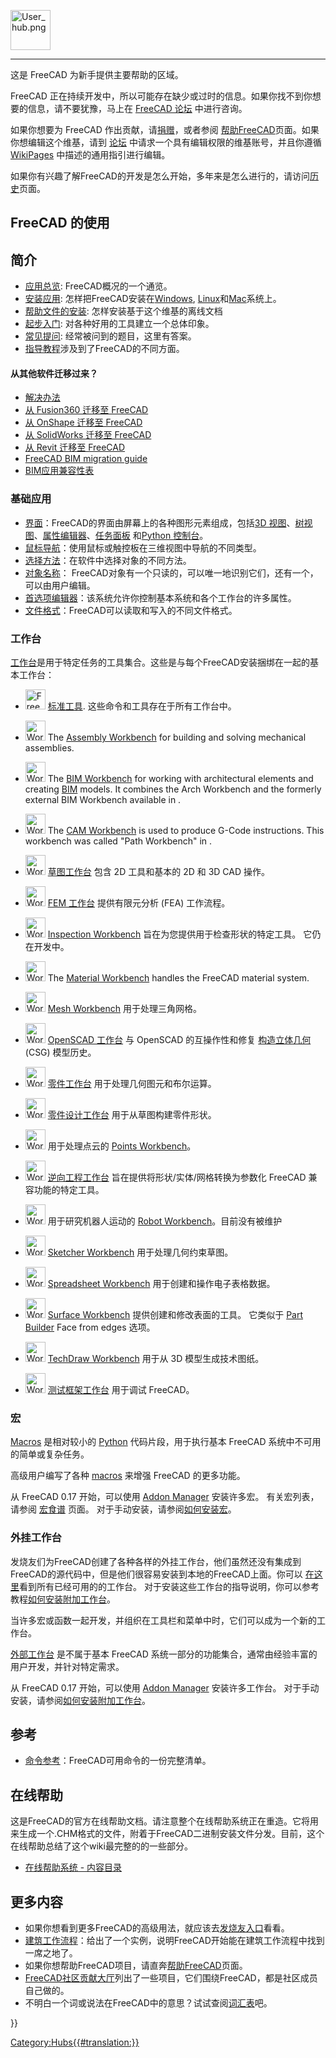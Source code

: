 <languages/>
{{TOCright}}
[[Image:User_hub.png|64px]]
----

这是 FreeCAD 为新手提供主要帮助的区域。

FreeCAD 正在持续开发中，所以可能存在缺少或过时的信息。如果你找不到你想要的信息，请不要犹豫，马上在 [https://forum.freecad.org FreeCAD 论坛] 中进行咨询。

<div class="mw-translate-fuzzy">
如果你想要为 FreeCAD 作出贡献，请[[donate|捐赠]]，或者参阅 [[Help_FreeCAD/zh-cn|帮助FreeCAD]]页面。如果你想编辑这个维基，请到 [https://forum.freecad.org/viewtopic.php?f=21&t=6830 论坛] 中请求一个具有编辑权限的维基账号，并且你遵循 [[WikiPages|WikiPages]] 中描述的通用指引进行编辑。
</div>

如果你有兴趣了解FreeCAD的开发是怎么开始，多年来是怎么进行的，请访问[[History|历史]]页面。

<span id="Using_FreeCAD"></span>
== FreeCAD 的使用 ==

<span id="Introduction"></span>
== 简介 ==

<div class="mw-translate-fuzzy">
* [[About FreeCAD/zh-cn|应用总览]]: FreeCAD概况的一个通览。
* [[Installing/zh-cn|安装应用]]: 怎样把FreeCAD安装在[[Install on Windows/zh-cn|Windows]], [[Install_on_Linux/zh-cn|Linux]]和[[Install on Mac/zh-cn|Mac]]系统上。
* [[Installing Helpfile/zh-cn|帮助文件的安装]]: 怎样安装基于这个维基的离线文档
* [[Getting started/zh-cn|起步入门]]: 对各种好用的工具建立一个总体印象。
* [[Frequently_asked_questions/zh-cn|常见提问]]: 经常被问到的题目，这里有答案。
* [[Tutorials/zh-cn|指导教程]]涉及到了FreeCAD的不同方面。
</div>

<span id="Migrating_from_other_software?"></span>
==== 从其他软件迁移过来？====

* [[Workarounds/zh-cn|解决办法]]
* [[Migrating_to_FreeCAD_from_Fusion360/zh-cn|从 Fusion360 迁移至 FreeCAD]]
* [[Migrating_to_FreeCAD_from_OnShape/zh-cn|从 OnShape 迁移至 FreeCAD]]
* [[Migrating_to_FreeCAD_from_SolidWorks/zh-cn|从 SolidWorks 迁移至 FreeCAD]]
* [[Migrating_to_FreeCAD_from_Revit/zh-cn|从 Revit 迁移至 FreeCAD]]
* [https://yorik.uncreated.net/blog/2020-010-freecad-bim-guide FreeCAD BIM migration guide]
* [[BIM_application_compatibility_table|BIM应用兼容性表]]

<span id="Basic_application"></span>
===基础应用===

* [[Interface/zh-cn|界面]]：FreeCAD的界面由屏幕上的各种图形元素组成，包括[[3D_view/zh-cn|3D 视图]]、[[Tree_view/zh-cn|树视图]]、[[Property_editor/zh-cn|属性编辑器]]、[[Task_panel/zh-cn|任务面板]] 和[[Python_console/zh-cn|Python 控制台]]。
* [[Mouse_navigation/zh-cn|鼠标导航]]：使用鼠标或触控板在三维视图中导航的不同类型。
* [[Selection_methods/zh-cn|选择方法]]：在软件中选择对象的不同方法。
* [[Object_name/zh-cn|对象名称]]： FreeCAD对象有一个只读的{{incode|Name}}，可以唯一地识别它们，还有一个{{incode|Label}}，可以由用户编辑。
* [[Preferences_Editor/zh-cn|首选项编辑器]]：该系统允许你控制基本系统和各个工作台的许多属性。
* [[Import_Export/zh-cn|文件格式]]：FreeCAD可以读取和写入的不同文件格式。

<span id="Workbenches"></span>
===工作台===

[[Workbenches/zh-cn|工作台]]是用于特定任务的工具集合。这些是与每个FreeCAD安装捆绑在一起的基本工作台：

<!--请保持此列表与 Online_Help_Toc 和工作台一致-->
* [[Image:Freecad.svg|32px]] [[Std_Base|标准工具]]. 这些命令和工具存在于所有工作台中。

<div lang="en" dir="ltr" class="mw-content-ltr">
* [[Image:Workbench_Assembly.svg|32px]] The [[Assembly_Workbench|Assembly Workbench]] for building and solving mechanical assemblies. {{Version|1.0}}
</div>

<div lang="en" dir="ltr" class="mw-content-ltr">
* [[Image:Workbench_BIM.svg|32px]] The [[BIM_Workbench|BIM Workbench]] for working with architectural elements and creating [https://en.wikipedia.org/wiki/Building_information_modeling BIM] models. It combines the Arch Workbench and the formerly external BIM Workbench available in {{VersionMinus|0.21}}.
</div>

<div lang="en" dir="ltr" class="mw-content-ltr">
* [[Image:Workbench_CAM.svg|32px]] The [[CAM_Workbench|CAM Workbench]] is used to produce G-Code instructions. This workbench was called "Path Workbench" in {{VersionMinus|0.21}}.
</div>

* [[Image:Workbench_Draft.svg|32px]] [[Draft_Workbench|草图工作台]] 包含 2D 工具和基本的 2D 和 3D CAD 操作。

* [[Image:Workbench_FEM.svg|32px]] [[FEM_Workbench|FEM 工作台]] 提供有限元分析 (FEA) 工作流程。

* [[Image:Workbench_Inspection.svg|32px]] [[Inspection_Workbench|Inspection Workbench]] 旨在为您提供用于检查形状的特定工具。  它仍在开发中。

<div lang="en" dir="ltr" class="mw-content-ltr">
* [[Image:Workbench_Material.svg|32px]] The [[Material_Workbench|Material Workbench]] handles the FreeCAD material system. {{Version|1.0}}
</div>

* [[Image:Workbench_Mesh.svg|32px]] [[Mesh_Workbench|Mesh Workbench]] 用于处理三角网格。

* [[Image:Workbench_OpenSCAD.svg|32px]] [[OpenSCAD_Workbench|OpenSCAD 工作台]] 与 OpenSCAD 的互操作性和修复 [[Constructive_solid_geometry|构造立体几何]] (CSG) 模型历史。

* [[Image:Workbench_Part.svg|32px]] [[Part_Workbench|零件工作台]] 用于处理几何图元和布尔运算。

* [[Image:Workbench_PartDesign.svg|32px]] [[PartDesign_Workbench|零件设计工作台]] 用于从草图构建零件形状。

* [[Image:Workbench_Points.svg|32px]] 用于处理点云的 [[Points_Workbench|Points Workbench]]。

* [[Image:Workbench_Reverse_Engineering.svg|32px]] [[Reverse_Engineering_Workbench|逆向工程工作台]] 旨在提供将形状/实体/网格转换为参数化 FreeCAD 兼容功能的特定工具。

* [[Image:Workbench_Robot.svg|32px]] 用于研究机器人运动的 [[Robot_Workbench|Robot Workbench]]。目前没有被维护

* [[Image:Workbench_Sketcher.svg|32px]] [[Sketcher_Workbench|Sketcher Workbench]] 用于处理几何约束草图。

* [[Image:Workbench_Spreadsheet.svg|32px]] [[Spreadsheet_Workbench|Spreadsheet Workbench]] 用于创建和操作电子表格数据。

* [[Image:Workbench_Surface.svg|32px]] [[Surface_Workbench|Surface Workbench]] 提供创建和修改表面的工具。  它类似于 [[Part_Builder|Part Builder]] Face from edges 选项。

* [[Image:Workbench_TechDraw.svg|32px]] [[TechDraw_Workbench|TechDraw Workbench]] 用于从 3D 模型生成技术图纸。

* [[Image:Workbench_Test.svg|32px]] [[Testing|测试框架工作台]] 用于调试 FreeCAD。

<span id="Macros"></span>
===宏===

[[Macros|Macros]] 是相对较小的 [[Python|Python]] 代码片段，用于执行基本 FreeCAD 系统中不可用的简单或复杂任务。

高级用户编写了各种 [[macros|macros]] 来增强 FreeCAD 的更多功能。

从 FreeCAD 0.17 开始，可以使用 [[Std_AddonMgr|Addon Manager]] 安装许多宏。  有关宏列表，请参阅 [[Macros_recipes|宏食谱]] 页面。  对于手动安装，请参阅[[How_to_install_macros|如何安装宏]]。

<span id="External_workbenches"></span>
===外挂工作台===
发烧友们为FreeCAD创建了各种各样的外挂工作台，他们虽然还没有集成到FreeCAD的源代码中，但是他们很容易安装到本地的FreeCAD上面。你可以 [[External workbenches/zh-cn|在这里]]看到所有已经可用的的工作台。
对于安装这些工作台的指导说明，你可以参考教程[[How to install additional workbenches|如何安装附加工作台]]。

当许多宏或函数一起开发，并组织在工具栏和菜单中时，它们可以成为一个新的工作台。

[[External_workbenches|外部工作台]] 是不属于基本 FreeCAD 系统一部分的功能集合，通常由经验丰富的用户开发，并针对特定需求。

从 FreeCAD 0.17 开始，可以使用 [[Std_AddonMgr|Addon Manager]] 安装许多工作台。  对于手动安装，请参阅[[How_to_install_additional_workbenches|如何安装附加工作台]]。

<span id="Reference"></span>
==参考==

* [[List_of_Commands|命令参考]]：FreeCAD可用命令的一份完整清单。

<span id="Online_Help"></span>
==在线帮助==

<div class="mw-translate-fuzzy">
<!-- 
这段被注释掉了，也许在新版FreeCAD中不需要设置了。
要下载 FreeCAD 中的在线帮助，您需要在 FreeCAD 的 [[Preferences Editor|首选项编辑器]] 中设置正确的 Url。  目前正确的 url 必须指向此页面。  这意味着您需要将其设置为：
 [http://juergen-riegel.net/FreeCAD/Docu/index.php/User_hub http://juergen-riegel.net/FreeCAD/Docu/index.php/User_hub]
-->
</div>

这是FreeCAD的官方在线帮助文档。请注意整个在线帮助系统正在重造。它将用来生成一个.CHM格式的文件，附着于FreeCAD二进制安装文件分发。目前，这个在线帮助总结了这个wiki最完整的的一些部分。
* [[Online Help Toc/zh-cn|在线帮助系统 - 内容目录]]

<span id="More"></span>
==更多内容==

* 如果你想看到更多FreeCAD的高级用法，就应该去[[Power_users_hub/zh-cn|发烧友入口]]看看。
* [http://yorik.uncreated.net/guestblog.php?tag=freecad 建筑工作流程]：给出了一个实例，说明FreeCAD开始能在建筑工作流程中找到一席之地了。
* 如果你想帮助FreeCAD项目，请直奔[[Help FreeCAD/zh-cn|帮助FreeCAD]]页面。
* [[FreeCAD_Community_Portal|FreeCAD社区贡献大厅]]列出了一些项目，它们围绕FreeCAD，都是社区成员自己做的。
* 不明白一个词或说法在FreeCAD中的意思？试试查阅[[Glossary|词汇表]]吧。


{{Userdocnavi{{#translation:}}}}
[[Category:Hubs{{#translation:}}]]